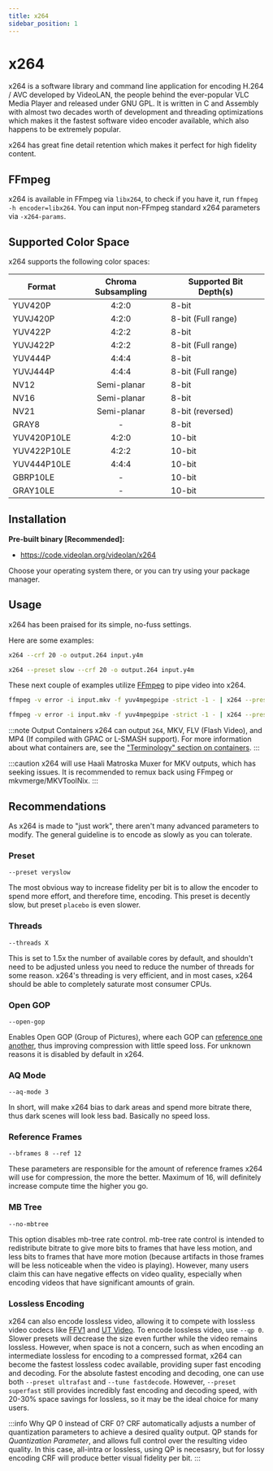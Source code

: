 ```yaml
---
title: x264
sidebar_position: 1
---
```


# x264

x264 is a software library and command line application for encoding H.264 / AVC developed by VideoLAN, the people behind the ever-popular VLC Media Player and released under GNU GPL. It is written in C and Assembly with almost two decades worth of development and threading optimizations which makes it the fastest software video encoder available, which also happens to be extremely popular.

x264 has great fine detail retention which makes it perfect for high fidelity content.



## FFmpeg

x264 is available in FFmpeg via `libx264`, to check if you have it, run `ffmpeg -h encoder=libx264`. You can input non-FFmpeg standard x264 parameters via `-x264-params`.


## Supported Color Space

x264 supports the following color spaces:

| Format           | Chroma Subsampling | Supported Bit Depth(s) |
|------------------|:------------------:|-----------------------|
| YUV420P          | 4:2:0              | 8-bit                 |
| YUVJ420P         | 4:2:0              | 8-bit (Full range)    |
| YUV422P          | 4:2:2              | 8-bit                 |
| YUVJ422P         | 4:2:2              | 8-bit (Full range)    |
| YUV444P          | 4:4:4              | 8-bit                 |
| YUVJ444P         | 4:4:4              | 8-bit (Full range)    |
| NV12             | Semi-planar        | 8-bit                 |
| NV16             | Semi-planar        | 8-bit                 |
| NV21             | Semi-planar        | 8-bit (reversed)      |
| GRAY8            | -                  | 8-bit                 |
| YUV420P10LE      | 4:2:0              | 10-bit                |
| YUV422P10LE      | 4:2:2              | 10-bit                |
| YUV444P10LE      | 4:4:4              | 10-bit                |
| GBRP10LE         | -                  | 10-bit                |
| GRAY10LE         | -                  | 10-bit                |


## Installation

**Pre-built binary [Recommended]:**

- https://code.videolan.org/videolan/x264

Choose your operating system there, or you can try using your package manager.



## Usage

x264 has been praised for its simple, no-fuss settings.

Here are some examples:

```bash title="Simple raw Y4M input with CRF 20 and raw 264 bitstream output"
x264 --crf 20 -o output.264 input.y4m
```

```bash title="Preset slow, CRF 20, Y4M input"
x264 --preset slow --crf 20 -o output.264 input.y4m
```

These next couple of examples utilize [FFmpeg](../utilities/ffmpeg.mdx) to pipe video into x264.

```bash title="FFmpeg piping"
ffmpeg -v error -i input.mkv -f yuv4mpegpipe -strict -1 - | x264 --preset slow --crf 20 --demux y4m - -o output.264
```

```bash title="FFmpeg piping, MKV output"
ffmpeg -v error -i input.mkv -f yuv4mpegpipe -strict -1 - | x264 --preset slow --crf 20 --demux y4m - -o output.mkv
```
:::note Output Containers
x264 can output ``264``, MKV, FLV (Flash Video), and MP4 (If compiled with GPAC or L-SMASH support). For more information about what containers are, see the ["Terminology" section on containers](../introduction/terminology.mdx#container).
:::

:::caution
x264 will use Haali Matroska Muxer for MKV outputs, which has seeking issues. It is recommended to remux back using FFmpeg or mkvmerge/MKVToolNix.
:::

## Recommendations

As x264 is made to "just work", there aren't many advanced parameters to modify. The general guideline is to encode as slowly as you can tolerate.

### Preset

``--preset veryslow``

The most obvious way to increase fidelity per bit is to allow the encoder to spend more effort, and therefore time, encoding. This preset is decently slow, but preset ``placebo`` is even slower.

### Threads

``--threads X``

This is set to 1.5x the number of available cores by default, and shouldn't need to be adjusted unless you need to reduce the number of threads for some reason. x264's threading is very efficient, and in most cases, x264 should be able to completely saturate most consumer CPUs.

### Open GOP

``--open-gop``

Enables Open GOP (Group of Pictures), where each GOP can [reference one another](https://ottverse.com/closed-gop-open-gop-idr/), thus improving compression with little speed loss. For unknown reasons it is disabled by default in x264.

### AQ Mode

``--aq-mode 3``

In short, will make x264 bias to dark areas and spend more bitrate there, thus dark scenes will look less bad. Basically no speed loss.


### Reference Frames

``--bframes 8 --ref 12``

These parameters are responsible for the amount of reference frames x264 will use for compression, the more the better. Maximum of 16, will definitely increase compute time the higher you go.

### MB Tree

``--no-mbtree``

This option disables mb-tree rate control. mb-tree rate control is intended to redistribute bitrate to give more bits to frames that have less motion, and less bits to frames that have more motion (because artifacts in those frames will be less noticeable when the video is playing).
However, many users claim this can have negative effects on video quality, especially when encoding videos that have significant amounts of grain.


### Lossless Encoding

x264 can also encode lossless video, allowing it to compete with lossless video codecs like [FFV1](../video/FFV1.mdx) and [UT Video](../video/utvideo.mdx). To encode lossless video, use `--qp 0`. Slower presets will decrease the size even further while the video remains lossless.
However, when space is not a concern, such as when encoding an intermediate lossless for encoding to a compressed format, x264 can become the fastest lossless codec available, providing super fast encoding and decoding.
For the absolute fastest encoding and decoding, one can use both `--preset ultrafast` and `--tune fastdecode`. However, `--preset superfast` still provides incredibly fast encoding and decoding speed, with 20-30% space savings for lossless,
so it may be the ideal choice for many users.

:::info Why QP 0 instead of CRF 0?
CRF automatically adjusts a number of quantization parameters to achieve a desired quality output. QP stands for *Quantization Parameter*, and allows full control over the resulting video quality. In this case, all-intra or lossless, using QP is necesasry, but for lossy encoding CRF will produce better visual fidelity per bit.
:::

